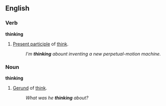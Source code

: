 ==English==

===Verb===
'''thinking'''
#[[Present participle]] of [[think]].
#:''I'm '''thinking''' abount inventing a new perpetual-motion machine.''

===Noun===
'''thinking'''
#[[Gerund]] of [[think]].
#:''What was he '''thinking''' about?''